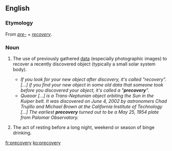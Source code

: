 ==English==

===Etymology===
From ''[[pre-]]'' + ''[[recovery]]''.

===Noun===
{{wikipedia}}
{{en-noun|-}}

# {{label|en|astronomy}} The use of previously gathered [[data]] (especially photographic images) to recover a recently discovered object (typically a small solar system body).
#* ''If you look for your new object after discovery, it's called "recovery". [...] if you find your new object in some old data that someone took before you discovered your object, it's called a "'''precovery'''".''
#* ''Quaoar [...] is a Trans-Neptunian object orbiting the Sun in the Kuiper belt. It was discovered on June 4, 2002 by astronomers Chad Trujillo and Michael Brown at the California Institute of Technology [...] The earliest '''precovery''' turned out to be a May 25, 1954 plate from Palomar Observatory.''
# {{label|en|slang}} The act of resting before a long night, weekend or season of binge drinking.

[[fr:precovery]]
[[ko:precovery]]